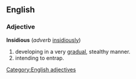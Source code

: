 ==English==
===Adjective===
[[Category:English adjectives]]
'''Insidious''' (''adverb'' [[insidiously]])

#developing in a very [[gradual]], stealthy manner.
#intending to entrap.